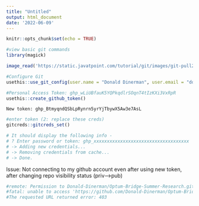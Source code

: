 ```yaml
---
title: "Untitled"
output: html_document
date: '2022-06-09'
---
```


```r
knitr::opts_chunk$set(echo = TRUE)
```

```r
#view basic git commands
library(magick)

image_read('https://static.javatpoint.com/tutorial/git/images/git-pull2.png') %>% print()
```

```r
#Configure Git
usethis::use_git_config(user.name = "Donald Dinerman", user.email = "ddinerma@andrew.cmu.edu")
```

```r
#Personal Access Token: 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
usethis::create_github_token()
```

```
New token: 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
```

```r
#enter token (2: replace these creds)
gitcreds::gitcreds_set()

# It should display the following info - 
# ? Enter password or token: ghp_xxxxxxxxxxxxxxxxxxxxxxxxxxxxxxxxxxxx
# -> Adding new credentials...
# -> Removing credentials from cache...
# -> Done.
```

Issue: Not connecting to my github account even after using new token, after changing repo visibility status (priv-->pub)

```r
#remote: Permission to Donald-Dinerman/Optum-Bridge-Summer-Research.git denied to Donald-Dinerman.
#fatal: unable to access 'https://github.com/Donald-Dinerman/Optum-Bridge-Summer-Research/': 
#The requested URL returned error: 403
```

